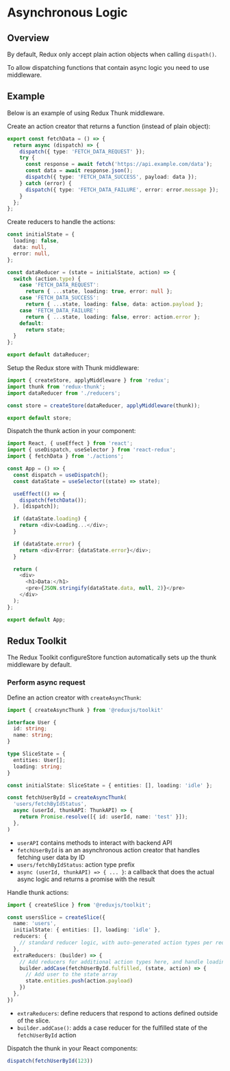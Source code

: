 # Asynchronous Logic

## Overview

By default, Redux only accept plain action objects when calling `dispath()`.

To allow dispatching functions that contain async logic you need to use middleware.


## Example

Below is an example of using Redux Thunk middleware.

Create an action creator that returns a function (instead of plain object):
```ts filename="actions.ts"
export const fetchData = () => {
  return async (dispatch) => {
    dispatch({ type: 'FETCH_DATA_REQUEST' });
    try {
      const response = await fetch('https://api.example.com/data');
      const data = await response.json();
      dispatch({ type: 'FETCH_DATA_SUCCESS', payload: data });
    } catch (error) {
      dispatch({ type: 'FETCH_DATA_FAILURE', error: error.message });
    }
  };
};
```

Create reducers to handle the actions:
```ts filename="reducers.ts"
const initialState = {
  loading: false,
  data: null,
  error: null,
};

const dataReducer = (state = initialState, action) => {
  switch (action.type) {
    case 'FETCH_DATA_REQUEST':
      return { ...state, loading: true, error: null };
    case 'FETCH_DATA_SUCCESS':
      return { ...state, loading: false, data: action.payload };
    case 'FETCH_DATA_FAILURE':
      return { ...state, loading: false, error: action.error };
    default:
      return state;
  }
};

export default dataReducer;
```

Setup the Redux store with Thunk middleware:
```ts filename="store.ts"
import { createStore, applyMiddleware } from 'redux';
import thunk from 'redux-thunk';
import dataReducer from './reducers';

const store = createStore(dataReducer, applyMiddleware(thunk));

export default store;
```

Dispatch the thunk action in your component:
```ts filename="App.tsx"
import React, { useEffect } from 'react';
import { useDispatch, useSelector } from 'react-redux';
import { fetchData } from './actions';

const App = () => {
  const dispatch = useDispatch();
  const dataState = useSelector((state) => state);

  useEffect(() => {
    dispatch(fetchData());
  }, [dispatch]);

  if (dataState.loading) {
    return <div>Loading...</div>;
  }

  if (dataState.error) {
    return <div>Error: {dataState.error}</div>;
  }

  return (
    <div>
      <h1>Data:</h1>
      <pre>{JSON.stringify(dataState.data, null, 2)}</pre>
    </div>
  );
};

export default App;
```


## Redux Toolkit

The Redux Toolkit configureStore function automatically sets up the thunk middleware by default.

### Perform async request

Define an action creator with `createAsyncThunk`:
```ts filename="userSlice.ts"
import { createAsyncThunk } from '@reduxjs/toolkit'

interface User {
  id: string;
  name: string;
}

type SliceState = {
  entities: User[];
  loading: string;
}

const initialState: SliceState = { entities: [], loading: 'idle' };

const fetchUserById = createAsyncThunk(
  'users/fetchByIdStatus',
  async (userId, thunkAPI: ThunkAPI) => {
    return Promise.resolve([{ id: userId, name: 'test' }]);
  },
)
```
- `userAPI` contains methods to interact with backend API
- `fetchUserById` is an an asynchronous action creator that handles fetching user data by ID
- `users/fetchByIdStatus`: action type prefix
- `async (userId, thunkAPI) => { ... }`: a callback that does the actual async logic and returns a promise with the result

Handle thunk actions:
```ts filename="userSlice.ts"
import { createSlice } from '@reduxjs/toolkit';

const usersSlice = createSlice({
  name: 'users',
  initialState: { entities: [], loading: 'idle' },
  reducers: {
    // standard reducer logic, with auto-generated action types per reducer
  },
  extraReducers: (builder) => {
    // Add reducers for additional action types here, and handle loading state as needed
    builder.addCase(fetchUserById.fulfilled, (state, action) => {
      // Add user to the state array
      state.entities.push(action.payload)
    })
  },
})
```
- `extraReducers`: define reducers that respond to actions defined outside of the slice.
- `builder.addCase()`: adds a case reducer for the fulfilled state of the `fetchUserById` action

Dispatch the thunk in your React components: 
```ts
dispatch(fetchUserById(123))
```
